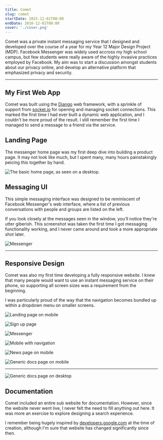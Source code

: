 ```yaml
---
title: Comet
slug: comet
startDate: 2015-12-01T00:00
endDate: 2016-12-01T00:00
cover: './cover.png'
---
```


<!-- @format -->

<Columns>
<TwoColumns>

Comet was a private instant messaging service that I designed and developed over
the course of a year for my Year 12 Major Design Project (MDP). Facebook
Messenger was widely used accross my high school campus, but few students were
really aware of the highly invasive practices employed by Facebook. My aim was
to start a discussion amongst students about our privacy online, and develop an
alternative platform that emphasized privacy and security.

</TwoColumns>
</Columns>

---

<Columns>

<ColumnSpacer />
<TwoColumns>

## My First Web App

Comet was built using the [Django][django] web framework, with a sprinkle of
support from [socket.io][socketio] for opening and managing socket connections.
This marked the first time I had ever built a dynamic web application, and
I couldn't be more proud of the result. I still remember the first time
I managed to send a message to a friend via the service.

[django]: https://www.djangoproject.com/
[socketio]: https://socket.io/

</TwoColumns>

<Column>

## Landing Page

The messenger home page was my first deep dive into building a product page.
It may not look like much, but I spent many, many hours painstakingly
peicing this together by hand.

</Column>

<TwoColumns>

![The basic home page, as seen on a desktop.](./landing-desktop.png)

</TwoColumns>

<Column>

## Messaging UI

This simple messaging interface was designed to be reminiscent of Facebook
Messenger's web interface, where a list of previous conversations with people
and groups are listed on the left.

If you look closely at the messages seen in the window, you'll notice they're
utter giberish. This screenshot was taken the first time I got messaging
functionality working, and I never came around and took a more appropriate shot
later.

</Column>

<TwoColumns>

![Messenger](./mesenger-desktop.png)

</TwoColumns>

</Columns>

---

<Columns>

<ColumnSpacer />

<TwoColumns>

## Responsive Design

Comet was also my first time developing a fully responsive website. I knew that
many people would want to use an instant messaging service on their phone, so
supporting all screen sizes was a requirement from the beginning.

I was particularly proud of the way that the navigation becomes bundled up
within a dropdown menu on smaller screens.

</TwoColumns>

![Landing page on mobile](./landing-mobile.png)

![Sign up page](./sign-up-mobile.png)

![Messenger](./messenger-mobile.png)

![Mobile with navigation](./nav-mobile.png)

![News page on mobile](./news-mobile.png)

![Generic docs page on mobile](./docs-mobile.png)

</Columns>

---

<Columns>

<TwoColumns>

![Generic docs page on desktop](./docs-desktop.png)

</TwoColumns>

<Column>

## Documentation

Comet included an entire sub website for documentation. However, since the
website never went live, I never felt the need to fill anything out here. It was
more an exercise to explore designing a search experience.

I remember being hugely inspired by [developers.google.com][docsinspiration] at
the time of creation, although I'm sure that website has changed significantly
since then.

[docsinspiration]: https://developers.google.com/

</Column>

</Columns>
